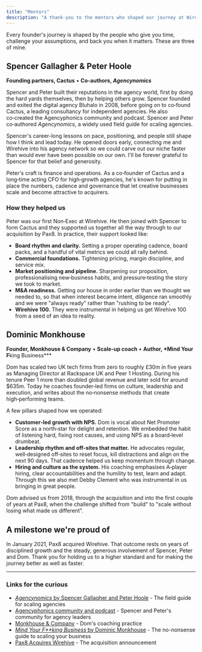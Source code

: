 ```yaml
---
title: "Mentors"
description: "A thank‑you to the mentors who shaped our journey at Wirehive and beyond: Spencer Gallagher and Peter Hoole of Cactus, and Dominic Monkhouse, whose guidance helped us grow with discipline, prepare for exit, and scale well inside Pax8."
---
```



Every founder's journey is shaped by the people who give you time, challenge your assumptions, and back you when it matters. These are three of mine.

## Spencer Gallagher & Peter Hoole

**Founding partners, Cactus** • **Co-authors, *Agencynomics***

Spencer and Peter built their reputations in the agency world, first by doing the hard yards themselves, then by helping others grow. Spencer founded and exited the digital agency Bluhalo in 2008, before going on to co‑found Cactus, a leading consultancy for independent agencies. He also co‑created the Agencyphonics community and podcast. Spencer and Peter co‑authored *Agencynomics*, a widely used field guide for scaling agencies.

<Callout variant="info" icon="🌟">
  Spencer's career-long lessons on pace, positioning, and people still shape how I think and lead today. He opened doors early, connecting me and Wirehive into his agency network so we could carve out our niche faster than would ever have been possible on our own. I'll be forever grateful to Spencer for that belief and generosity.
</Callout>

Peter's craft is finance and operations. As a co‑founder of Cactus and a long‑time acting CFO for high‑growth agencies, he's known for putting in place the numbers, cadence and governance that let creative businesses scale and become attractive to acquirers.

### How they helped us

Peter was our first Non‑Exec at Wirehive. He then joined with Spencer to form Cactus and they supported us together all the way through to our acquisition by Pax8. In practice, their support looked like:

* **Board rhythm and clarity.** Setting a proper operating cadence, board packs, and a handful of vital metrics we could all rally behind.
* **Commercial foundations.** Tightening pricing, margin discipline, and service mix.
* **Market positioning and pipeline.** Sharpening our proposition, professionalising new‑business habits, and pressure‑testing the story we took to market.
* **M&A readiness.** Getting our house in order earlier than we thought we needed to, so that when interest became intent, diligence ran smoothly and we were "always ready" rather than "rushing to be ready".
* **Wirehive 100.** They were instrumental in helping us get Wirehive 100 from a seed of an idea to reality.

## Dominic Monkhouse

**Founder, Monkhouse & Company** • **Scale‑up coach** • **Author, *Mind Your F**king Business***

Dom has scaled two UK tech firms from zero to roughly £30m in five years as Managing Director at Rackspace UK and Peer 1 Hosting. During his tenure Peer 1 more than doubled global revenue and later sold for around $635m. Today he coaches founder‑led firms on culture, leadership and execution, and writes about the no‑nonsense methods that create high‑performing teams.

A few pillars shaped how we operated:

* **Customer‑led growth with NPS.** Dom is vocal about Net Promoter Score as a north‑star for delight and retention. We embedded the habit of listening hard, fixing root causes, and using NPS as a board‑level drumbeat.
* **Leadership rhythm and off‑sites that matter.** He advocates regular, well‑designed off‑sites to reset focus, kill distractions and align on the next 90 days. That cadence helped us keep momentum through change.
* **Hiring and culture as the system.** His coaching emphasises A‑player hiring, clear accountabilities and the humility to test, learn and adapt. Through this we also met Debby Clement who was instrumental in us bringing in great people.

Dom advised us from 2018, through the acquisition and into the first couple of years at Pax8, when the challenge shifted from "build" to "scale without losing what made us different".

## A milestone we're proud of

In January 2021, Pax8 acquired Wirehive. That outcome rests on years of disciplined growth and the steady, generous involvement of Spencer, Peter and Dom. Thank you for holding us to a higher standard and for making the journey better as well as faster.

---

### Links for the curious

* [*Agencynomics* by Spencer Gallagher and Peter Hoole](https://www.amazon.com/Agencynomics-Fully-Revised-Edition-2021/dp/B0B4BLPZ2L) - The field guide for scaling agencies
* [Agencyphonics community and podcast](https://www.youtube.com/@agencyphonics) - Spencer and Peter's community for agency leaders
* [Monkhouse & Company](https://www.monkhouseandcompany.com/) - Dom's coaching practice
* [*Mind Your F**king Business* by Dominic Monkhouse](https://www.amazon.com/Mind-Your-king-Business-no-nonsense/dp/1781337268) - The no-nonsense guide to scaling your business
* [Pax8 Acquires Wirehive](https://www.pax8.com/en-us/news-post/pax8-acquires-wirehive-to-accelerate-cloud-transformation-globally/) - The acquisition announcement
